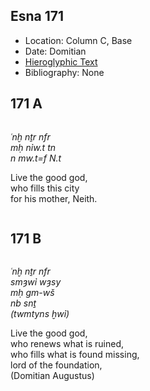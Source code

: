 ## Esna 171 {-}  
  
  
- Location: Column C, Base  
- Date: Domitian  
- [Hieroglyphic Text](https://www.ifao.egnet.net/uploads/publications/enligne/Temples-Esna002.pdf#page=361){target="_blank"}  
- Bibliography: None  
  
<style>  
  .col2 {  
    columns: 2 300px;         /* number of columns and width in pixels*/  
    -webkit-columns: 2 300px; /* chrome, safari */  
    -moz-columns: 2 300px;    /* firefox */  
    -webkit-column-break-inside: avoid;  
    -page-break-inside: avoid;  
    -break-inside: avoid;  
  }  
  
</style>  
  
## 171 A {-}  
<div class="col2">  
  
*ʿnḫ nṯr nfr  *  
*mḥ nỉw.t tn   *  
  *n mw.t=f N.t  *  
  
Live the good god,    
who fills this city  
  for his mother, Neith.  
  
</div>  
  
## 171 B {-}  
<div class="col2">  
  
*ʿnḫ nṯr nfr  *  
*smȝwỉ wȝsy  *  
*mḥ gm-wš  *  
*nb snṯ  *  
*(twmtyns ḫwỉ) *  
  
Live the good god,  
who renews what is ruined,  
who fills what is found missing,  
lord of the foundation,  
(Domitian Augustus)  
  
</div>  
